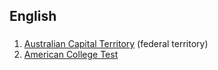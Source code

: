 ==English==

==={{initialism}}===

#[[Australian Capital Territory]] (federal territory)
#[[American College Test]]